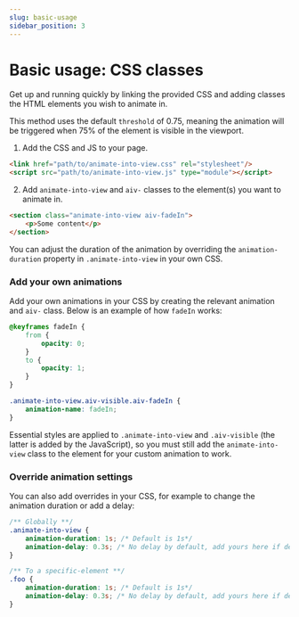 ```yaml
---
slug: basic-usage
sidebar_position: 3
---
```


# Basic usage: CSS classes

Get up and running quickly by linking the provided CSS and adding classes the HTML elements you wish to animate in.

This method uses the default `threshold` of 0.75, meaning the animation will be triggered when 75% of the element is visible in the viewport.

1. Add the CSS and JS to your page.
```html
<link href="path/to/animate-into-view.css" rel="stylesheet"/>
<script src="path/to/animate-into-view.js" type="module"></script>
```
2. Add `animate-into-view` and `aiv-` classes to the element(s) you want to animate in.
```html
<section class="animate-into-view aiv-fadeIn">
    <p>Some content</p>
</section>
```

You can adjust the duration of the animation by overriding the `animation-duration` property in `.animate-into-view` in your own CSS.

### Add your own animations
Add your own animations in your CSS by creating the relevant animation and `aiv-` class. Below is an example of how `fadeIn` works:

```css
@keyframes fadeIn {
    from {
        opacity: 0;
    }
    to {
        opacity: 1;
    }
}

.animate-into-view.aiv-visible.aiv-fadeIn {
    animation-name: fadeIn;
}
```
Essential styles are applied to `.animate-into-view` and `.aiv-visible` (the latter is added by the JavaScript), so you must still add the `animate-into-view` class to the element for your custom animation to work.

### Override animation settings
You can also add overrides in your CSS, for example to change the animation duration or add a delay:
```css
/** Globally **/
.animate-into-view {
    animation-duration: 1s; /* Default is 1s*/
    animation-delay: 0.3s; /* No delay by default, add yours here if desired */
}

/** To a specific-element **/
.foo {
    animation-duration: 1s; /* Default is 1s*/
    animation-delay: 0.3s; /* No delay by default, add yours here if desired */
}
```
